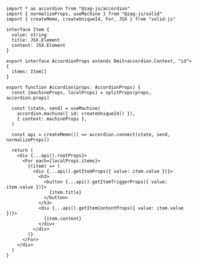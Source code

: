 ```tsx
import * as accordion from "@zag-js/accordion"
import { normalizeProps, useMachine } from "@zag-js/solid"
import { createMemo, createUniqueId, For, JSX } from "solid-js"

interface Item {
  value: string
  title: JSX.Element
  content: JSX.Element
}

export interface AccordionProps extends Omit<accordion.Context, "id"> {
  items: Item[]
}

export function Accordion(props: AccordionProps) {
  const [machineProps, localProps] = splitProps(props, accordion.props)

  const [state, send] = useMachine(
    accordion.machine({ id: createUniqueId() }),
    { context: machineProps },
  )

  const api = createMemo(() => accordion.connect(state, send, normalizeProps))

  return (
    <div {...api().rootProps}>
      <For each={localProps.items}>
        {(item) => (
          <div {...api().getItemProps({ value: item.value })}>
            <h3>
              <button {...api().getItemTriggerProps({ value: item.value })}>
                {item.title}
              </button>
            </h3>
            <div {...api().getItemContentProps({ value: item.value })}>
              {item.content}
            </div>
          </div>
        )}
      </For>
    </div>
  )
}
```
